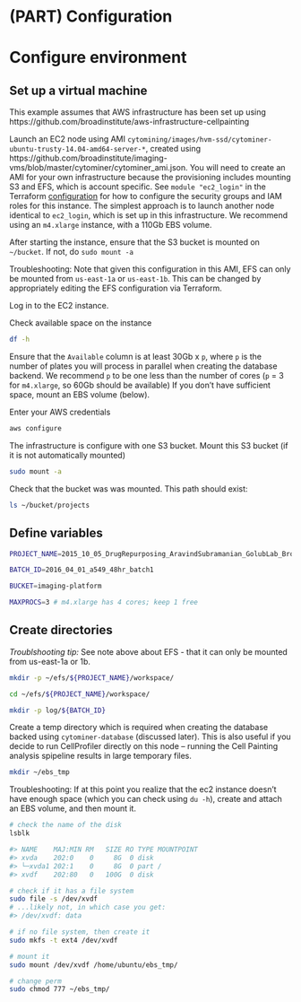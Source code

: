 # (PART) Configuration {-}

# Configure environment

## Set up a virtual machine

This example assumes that AWS infrastructure has been set up using https://github.com/broadinstitute/aws-infrastructure-cellpainting

Launch an EC2 node using AMI `cytomining/images/hvm-ssd/cytominer-ubuntu-trusty-14.04-amd64-server-*`, created using https://github.com/broadinstitute/imaging-vms/blob/master/cytominer/cytominer_ami.json. You will need to create an AMI for your own infrastructure because the provisioning includes mounting S3 and EFS, which is account specific. See `module "ec2_login"` in the Terraform [configuration](https://github.com/broadinstitute/aws-infrastructure-cellpainting/blob/master/main.tf) for how to configure the security groups and IAM roles for this instance. The simplest approach is to launch another node identical to  `ec2_login`, which is set up in this infrastructure. We recommend using an `m4.xlarge` instance, with a 110Gb EBS volume.

After starting the instance, ensure that the S3 bucket is mounted on `~/bucket`. If not, do `sudo mount -a`

Troubleshooting: Note that given this configuration in this AMI, EFS can only be mounted from `us-east-1a` or `us-east-1b`. This can be changed by appropriately editing the EFS configuration via Terraform.

Log in to the EC2 instance.

Check available space on the instance

```sh
df -h
```

Ensure that the `Available` column is at least 30Gb x `p`, where `p` is the number of plates you will process in parallel when creating the database backend.
We recommend `p` to be one less than the number of cores (`p` = 3 for `m4.xlarge`, so 60Gb should be available)
If you don't have sufficient space, mount an EBS volume (below).

Enter your AWS credentials

```sh
aws configure
```

The infrastructure is configure with one S3 bucket. Mount this S3 bucket (if it is not automatically mounted)

```sh
sudo mount -a
```

Check that the bucket was was mounted. This path should exist:

```sh
ls ~/bucket/projects
```


## Define variables


```sh
PROJECT_NAME=2015_10_05_DrugRepurposing_AravindSubramanian_GolubLab_Broad

BATCH_ID=2016_04_01_a549_48hr_batch1

BUCKET=imaging-platform

MAXPROCS=3 # m4.xlarge has 4 cores; keep 1 free
```

## Create directories

*Troublshooting tip:* See note above about EFS - that it can only be mounted from us-east-1a or 1b.

```sh
mkdir -p ~/efs/${PROJECT_NAME}/workspace/

cd ~/efs/${PROJECT_NAME}/workspace/

mkdir -p log/${BATCH_ID}

```


Create a temp directory which is required when creating the database backed using `cytominer-database` (discussed later).
This is also useful if you decide to run CellProfiler directly on this node – running the Cell Painting analysis spipeline results in large temporary files.

```sh
mkdir ~/ebs_tmp
```

Troubleshooting: If at this point you realize that the ec2 instance doesn't have enough space (which you can check using `du -h`), create and attach an EBS volume, and then mount it.

```sh
# check the name of the disk
lsblk

#> NAME    MAJ:MIN RM   SIZE RO TYPE MOUNTPOINT
#> xvda    202:0    0     8G  0 disk
#> └─xvda1 202:1    0     8G  0 part /
#> xvdf    202:80   0   100G  0 disk

# check if it has a file system
sudo file -s /dev/xvdf
# ...likely not, in which case you get:
#> /dev/xvdf: data

# if no file system, then create it
sudo mkfs -t ext4 /dev/xvdf

# mount it
sudo mount /dev/xvdf /home/ubuntu/ebs_tmp/

# change perm
sudo chmod 777 ~/ebs_tmp/
```

